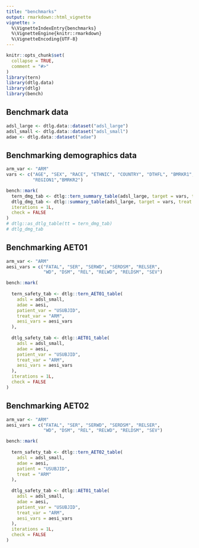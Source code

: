 ```yaml
---
title: "benchmarks"
output: rmarkdown::html_vignette
vignette: >
  %\VignetteIndexEntry{benchmarks}
  %\VignetteEngine{knitr::rmarkdown}
  %\VignetteEncoding{UTF-8}
---
```


```r
knitr::opts_chunk$set(
  collapse = TRUE,
  comment = "#>"
)
library(tern)
library(dtlg.data)
library(dtlg)
library(bench)
```

## Benchmark data

```r
adsl_large <- dtlg.data::dataset("adsl_large")
adsl_small <- dtlg.data::dataset("adsl_small")
adae <- dtlg.data::dataset("adae")
```

## Benchmarking demographics data

```r
arm_var <- "ARM"
vars <- c("AGE", "SEX", "RACE", "ETHNIC", "COUNTRY", "DTHFL", "BMRKR1", 
          "REGION1","BMRKR2")

bench::mark(
  tern_dmg_tab <- dtlg::tern_summary_table(adsl_large, target = vars, treat = arm_var),
  dtlg_dmg_tab <- dtlg::summary_table(adsl_large, target = vars, treat = arm_var, indent = '', .total_dt = adsl_large),
  iterations = 1L,
  check = FALSE
)
# dtlg::as_dtlg_table(tt = tern_dmg_tab)
# dtlg_dmg_tab
```

## Benchmarking AET01

```r
arm_var <- "ARM"
aesi_vars = c("FATAL", "SER", "SERWD", "SERDSM", "RELSER",
              "WD", "DSM", "REL", "RELWD", "RELDSM", "SEV")

bench::mark(
  
  tern_safety_tab <- dtlg::tern_AET01_table(
    adsl = adsl_small,
    adae = aesi,
    patient_var = "USUBJID",
    treat_var = "ARM",
    aesi_vars = aesi_vars
  ), 
  
  dtlg_safety_tab <- dtlg::AET01_table(
    adsl = adsl_small,
    adae = aesi,
    patient_var = "USUBJID",
    treat_var = "ARM",
    aesi_vars = aesi_vars
  ),
  iterations = 1L,
  check = FALSE
)
```

## Benchmarking AET02

```r
arm_var <- "ARM"
aesi_vars = c("FATAL", "SER", "SERWD", "SERDSM", "RELSER",
              "WD", "DSM", "REL", "RELWD", "RELDSM", "SEV")

bench::mark(
  
  tern_safety_tab <- dtlg::tern_AET02_table(
    adsl = adsl_small,
    adae = aesi,
    patient = "USUBJID",
    treat = "ARM"
  ), 
  
  dtlg_safety_tab <- dtlg::AET01_table(
    adsl = adsl_small,
    adae = aesi,
    patient_var = "USUBJID",
    treat_var = "ARM",
    aesi_vars = aesi_vars
  ),
  iterations = 1L,
  check = FALSE
)
```
